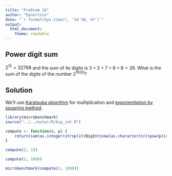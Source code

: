 ```yaml
---
title: "Problem 16"
author: "Dynortice"
date: "`r format(Sys.time(), '%d %B, %Y')`"
output:
  html_document:
    theme: readable
---
```

## Power digit sum

$2^{15} = 32768$ and the sum of its digits is $3 + 2 + 7 + 6 + 8 = 26$. What is the sum of the digits of the number $2^{1000}$?

## Solution
We'll use [Karatsuba algorithm](https://en.wikipedia.org/wiki/Karatsuba_algorithm) for multiplication and [exponentiation by squaring method](https://en.wikipedia.org/wiki/Exponentiation_by_squaring).
```r
library(microbenchmark)
source("../../euler/R/big_int.R")
```
```r
compute <- function(n, p) {
    return(sum(as.integer(strsplit(BigInt$new(as.character(n))$pow(p)$str, NULL)[[1]])))
}
```
```r
compute(2, 15)
```
```r
compute(2, 1000)
```
```r
microbenchmark(compute(2, 1000))
```